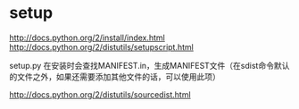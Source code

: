 = setup =
[[http://docs.python.org/2/install/index.html]]
[[http://docs.python.org/2/distutils/setupscript.html]]

setup.py 在安装时会查找MANIFEST.in，生成MANIFEST文件（在sdist命令默认的文件之外，如果还需要添加其他文件的话，可以使用此项）

[[http://docs.python.org/2/distutils/sourcedist.html]]
